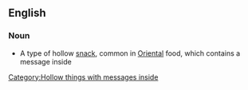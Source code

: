 ==English==
===Noun===
* A type of hollow [[snack]], common in [[Oriental]] food, which contains a message inside
[[Category:Hollow things with messages inside]]